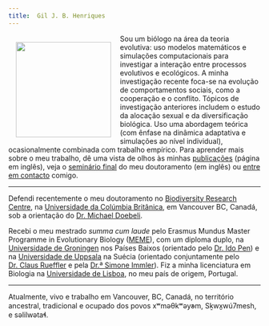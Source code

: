 ```yaml
---
title:  Gil J. B. Henriques
---
```


<img align="left" width="190" style="padding: 15px" src="./gjbh.png">

Sou um biólogo na área da teoria evolutiva: uso modelos matemáticos e simulações computacionais para investigar a interação entre processos evolutivos e ecológicos.
A minha investigação recente foca-se na evolução de comportamentos sociais, como a cooperação e o conflito.
Tópicos de investigação anteriores includem o estudo da alocação sexual e da diversificação biológica.
Uso uma abordagem teórica (com ênfase na dinâmica adaptativa e simulações ao nível individual), ocasionalmente combinada com trabalho empírico.
Para aprender mais sobre o meu trabalho, dê uma vista de olhos às minhas [publicações](./publications.html) (página em inglês), veja o [seminário final](https://drive.google.com/file/d/1nkYLuEFouVqVUXvg4NqzLxNpD3SVc0La/view?usp=sharing) do meu doutoramento (em inglês) ou [entre em contacto](./contact.html) comigo.

<hr>

Defendi recentemente o meu doutoramento no [Biodiversity Research Centre](https://biodiversity.ubc.ca/), na [Universidade da Colúmbia Britânica](www.ubc.ca), em Vancouver BC, Canadá, sob a orientação do [Dr. Michael Doebeli](https://www.zoology.ubc.ca/~doebeli/webpage/). 

Recebi o meu mestrado *summa cum laude* pelo Erasmus Mundus Master Programme in Evolutionary Biology ([MEME](https://www.evobio.eu/)), com um diploma duplo, na [Universidade de Groningen](https://www.rug.nl/) nos Países Baixos (orientado pelo [Dr. Ido Pen](https://www.rug.nl/staff/i.r.pen/)) e na [Universidade de Uppsala](https://www.uu.se/en/) na Suécia (orientado conjuntamente pelo [Dr. Claus Rueffler](https://katalog.uu.se/profile/?id=N13-2069) e pela [Dr.ª Simone Immler](https://simoneimmler.com/)). Fiz a minha licenciatura em Biologia na [Universidade de Lisboa](https://www.ulisboa.pt/en), no meu país de origem, Portugal.

<hr>

Atualmente, vivo e trabalho em Vancouver, BC, Canadá, no território ancestral, tradicional e ocupado dos povos xʷməθkʷəy̓əm, Sḵwx̱wú7mesh, e səlilwətaɬ.
